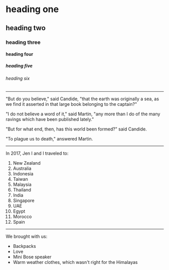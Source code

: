 <div data-test-id="headings">

# heading one

## heading two

### heading three

#### heading four

##### heading five

###### heading six

</div>

---

<div data-test-id='prose'>

"But do you believe," said Candide, "that the earth was originally a sea, as we find it asserted in that large book belonging to the captain?"

"I do not believe a word of it," said Martin, "any more than I do of the many ravings which have been published lately."

"But for what end, then, has this world been formed?" said Candide.

"To plague us to death," answered Martin.

</div>

---

<div data-test-id="ordered-list">

In 2017, Jen I and I traveled to:

1. New Zealand
1. Australia
1. Indonesia
1. Taiwan
1. Malaysia
1. Thailand
1. India
1. Singapore
1. UAE
1. Egypt
1. Morocco
1. Spain

</div>

---

<div data-test-id='unordered-list'>
We brought with us:

- Backpacks
- Love
- Mini Bose speaker
- Warm weather clothes, which wasn't right for the Himalayas

</div>
